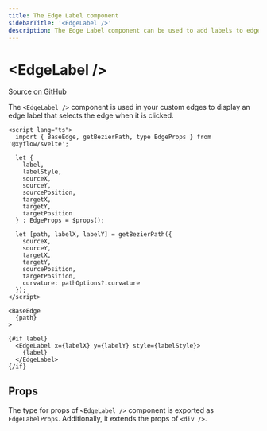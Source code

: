 ```yaml
---
title: The Edge Label component
sidebarTitle: '<EdgeLabel />'
description: The Edge Label component can be used to add labels to edges.
---
```


# \<EdgeLabel />

[Source on GitHub](https://github.com/xyflow/xyflow/blob/main/packages/svelte/src/lib/components/EdgeLabel/EdgeLabel.svelte)

The `<EdgeLabel />` component is used in your custom edges
to display an edge label that selects the edge when it is clicked.

```svelte filename="CustomEdge.svelte"
<script lang="ts">
  import { BaseEdge, getBezierPath, type EdgeProps } from '@xyflow/svelte';

  let {
    label,
    labelStyle,
    sourceX,
    sourceY,
    sourcePosition,
    targetX,
    targetY,
    targetPosition
  } : EdgeProps = $props();

  let [path, labelX, labelY] = getBezierPath({
    sourceX,
    sourceY,
    targetX,
    targetY,
    sourcePosition,
    targetPosition,
    curvature: pathOptions?.curvature
  });
</script>

<BaseEdge
  {path}
>

{#if label}
  <EdgeLabel x={labelX} y={labelY} style={labelStyle}>
    {label}
  </EdgeLabel>
{/if}
```

## Props

The type for props of `<EdgeLabel />` component is exported as `EdgeLabelProps`. Additionally, it extends the props of `<div />`.

<APIDocs componentName="EdgeLabel" groupKeys="HTMLAttributes<HTMLDivElement>" />

